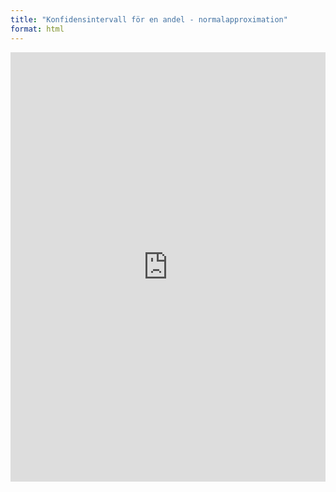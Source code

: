 ```yaml
---
title: "Konfidensintervall för en andel - normalapproximation"
format: html
---
```


<iframe width="100%" height="687" frameborder="0"
  src="https://observablehq.com/embed/@mattiasvillani/konfidensintervall-for-en-andel?cells=viewof+settings%2Cviewof+nrep%2Ctextinfo%2Cplt"></iframe>